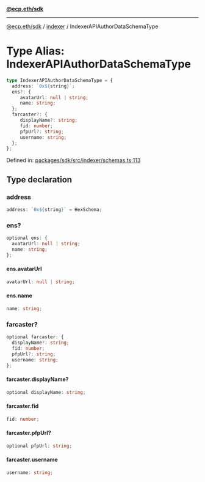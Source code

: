 [**@ecp.eth/sdk**](../../index.mdx)

***

[@ecp.eth/sdk](/sdk-reference/index.mdx) / [indexer](/sdk-reference/indexer/index.mdx) / IndexerAPIAuthorDataSchemaType

# Type Alias: IndexerAPIAuthorDataSchemaType

```ts
type IndexerAPIAuthorDataSchemaType = {
  address: `0x${string}`;
  ens?: {
     avatarUrl: null | string;
     name: string;
  };
  farcaster?: {
     displayName?: string;
     fid: number;
     pfpUrl?: string;
     username: string;
  };
};
```

Defined in: [packages/sdk/src/indexer/schemas.ts:113](https://github.com/ecp-eth/comments-monorepo/blob/main/packages/sdk/src/indexer/schemas.ts#L113)

## Type declaration

### address

```ts
address: `0x${string}` = HexSchema;
```

### ens?

```ts
optional ens: {
  avatarUrl: null | string;
  name: string;
};
```

#### ens.avatarUrl

```ts
avatarUrl: null | string;
```

#### ens.name

```ts
name: string;
```

### farcaster?

```ts
optional farcaster: {
  displayName?: string;
  fid: number;
  pfpUrl?: string;
  username: string;
};
```

#### farcaster.displayName?

```ts
optional displayName: string;
```

#### farcaster.fid

```ts
fid: number;
```

#### farcaster.pfpUrl?

```ts
optional pfpUrl: string;
```

#### farcaster.username

```ts
username: string;
```

